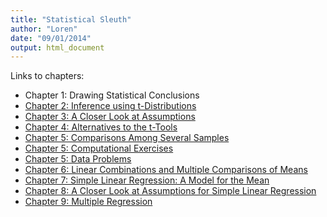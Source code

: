 ```yaml
---
title: "Statistical Sleuth"
author: "Loren"
date: "09/01/2014"
output: html_document
---
```


Links to chapters:

* Chapter 1: Drawing Statistical Conclusions
* [Chapter 2: Inference using t-Distributions](Ch2.html)
* [Chapter 3: A Closer Look at Assumptions](Ch3.html)
* [Chapter 4: Alternatives to the t-Tools](Ch4.html)
* [Chapter 5: Comparisons Among Several Samples](Ch5.html)
* [Chapter 5: Computational Exercises](Ch5_ComputationalExercises.html)
* [Chapter 5: Data Problems](Ch5_DataProblems.html)
* [Chapter 6: Linear Combinations and Multiple Comparisons of Means](Ch6.html)
* [Chapter 7: Simple Linear Regression: A Model for the Mean](Ch7.html)
* [Chapter 8: A Closer Look at Assumptions for Simple Linear Regression](Ch8.html)
* [Chapter 9: Multiple Regression](Ch9.html)